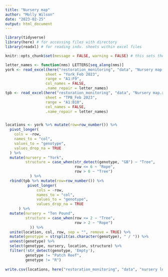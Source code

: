 ```yaml
---
title: "Nursery map"
author: "Molly Wilson"
date: "2023-02-25"
output: html_document
---
```


```r
library(tidyverse)
library(here) # for accessing files with directory
library(readxl) # for reading indv. sheets within excel files

knitr::opts_chunk$set(message = FALSE, warning = FALSE) # this sets the preferences for each code chunk so that errors/messages/warnings don't get displayed in the knit rmarkdown
```

```r
letter_names <- function(nms) LETTERS[seq_along(nms)]
york <- read_excel(here("restoration_monitoring", "data", "Nursery map.xlsx"), 
                  sheet = "York_Feb 2023", 
                  range = "A1:F9",
                  col_names = FALSE, 
                  .name_repair = letter_names)
tpb <- read_excel(here("restoration_monitoring", "data", "Nursery map.xlsx"), 
                  sheet = "TPB_Feb 2023", 
                  range = "A1:B10",
                  col_names = FALSE, 
                  .name_repair = letter_names)


locations <- york %>% mutate(row=row_number()) %>%
  pivot_longer(
    cols = -row,
    names_to = "col",
    values_to = "genotype",
    values_drop_na = TRUE
  ) %>%
  mutate(nursery = "York",
         structure = case_when(str_detect(genotype, "GB") ~ "Tree",
                               row <= 6 ~ "Rope",
                               row > 6 ~ "Tree")
           ) %>%
  rbind(tpb %>% mutate(row=row_number()) %>%
          pivot_longer(
              cols = -row,
              names_to = "col",
              values_to = "genotype",
              values_drop_na = TRUE
      ) %>%
  mutate(nursery = "Ten Pound",
         structure = case_when(row <= 2 ~ "Tree",
                               row > 2 ~ "Rope")
           )) %>%
  unite(location, col, row, sep = "", remove = TRUE) %>%
  mutate(genotype = strsplit(as.character(genotype), " / ")) %>% 
  unnest(genotype) %>%
  select(genotype, nursery, location, structure) %>%
  filter(!str_detect(genotype, 'Empty'),
         genotype != "Patch Reef",
         genotype != "R")
  
write.csv(locations, here("restoration_monitoring", "data", "nursery locations.csv"), row.names=FALSE)
```